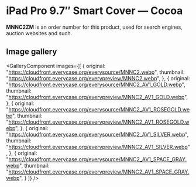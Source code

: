 
# iPad Pro 9.7″ Smart Cover — Cocoa

<Callout type='info' emoji='👉🏻'>**MNNC2ZM** is an order number for this product, used for search engines, auction websites and such.</Callout>

## Image gallery

<GalleryComponent
    images={[
      {
        original: "https://cloudfront.everycase.org/everysource/MNNC2.webp",
        thumbnail: "https://cloudfront.everycase.org/everypreview/MNNC2.webp",
      },
      {
        original: "https://cloudfront.everycase.org/everysource/MNNC2_AV1_GOLD.webp",
        thumbnail: "https://cloudfront.everycase.org/everypreview/MNNC2_AV1_GOLD.webp",
      },
      {
        original: "https://cloudfront.everycase.org/everysource/MNNC2_AV1_ROSEGOLD.webp",
        thumbnail: "https://cloudfront.everycase.org/everypreview/MNNC2_AV1_ROSEGOLD.webp",
      },
      {
        original: "https://cloudfront.everycase.org/everysource/MNNC2_AV1_SILVER.webp",
        thumbnail: "https://cloudfront.everycase.org/everypreview/MNNC2_AV1_SILVER.webp",
      },
      {
        original: "https://cloudfront.everycase.org/everysource/MNNC2_AV1_SPACE_GRAY.webp",
        thumbnail: "https://cloudfront.everycase.org/everypreview/MNNC2_AV1_SPACE_GRAY.webp",
      }
    ]}
  />
